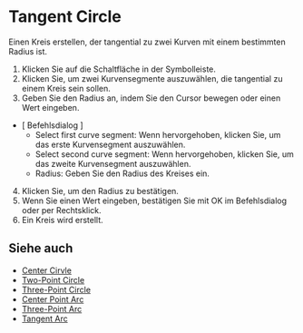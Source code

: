 
# Tangent Circle 

<Reference shortcut="" command="Tangent Circle" button="Toolbar" />

Einen Kreis erstellen, der tangential zu zwei Kurven mit einem bestimmten Radius ist.

1. Klicken Sie auf die Schaltfläche <ButtonIcon type="button-tangent-circle" /> in der Symbolleiste.
2. Klicken Sie, um zwei Kurvensegmente auszuwählen, die tangential zu einem Kreis sein sollen.
3. Geben Sie den Radius an, indem Sie den Cursor bewegen oder einen Wert eingeben.
- \[ Befehlsdialog \]
    - Select first curve segment: Wenn hervorgehoben, klicken Sie, um das erste Kurvensegment auszuwählen.
    - Select second curve segment: Wenn hervorgehoben, klicken Sie, um das zweite Kurvensegment auszuwählen.
    - Radius: Geben Sie den Radius des Kreises ein.
4. Klicken Sie, um den Radius zu bestätigen.
5. Wenn Sie einen Wert eingeben, bestätigen Sie mit OK im Befehlsdialog oder per Rechtsklick.
6. Ein Kreis wird erstellt.

<VideoPlayer fileName="tangent-circle"/>

## Siehe auch
- [Center Cirvle](./center-circle)
- [Two-Point Circle](./two-point-circle)
- [Three-Point Circle](./three-point-circle)
- [Center Point Arc](./center-point-arc)
- [Three-Point Arc](./three-point-arc)
- [Tangent Arc](./tangent-arc)
